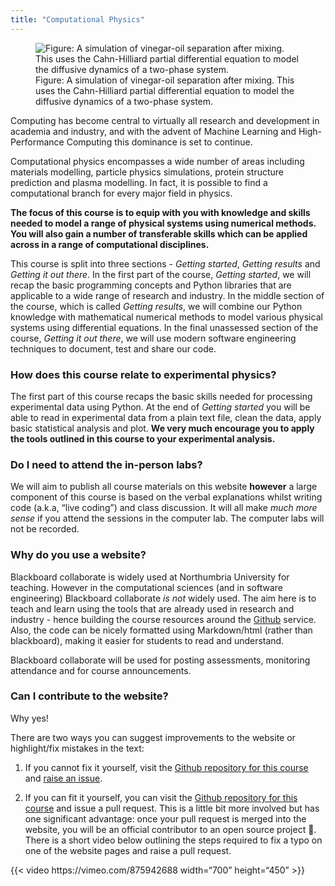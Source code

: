 ```yaml
---
title: "Computational Physics"
---
```


![Figure: A simulation of vinegar-oil separation after mixing. This uses the Cahn-Hilliard partial differential equation to model the diffusive dynamics of a two-phase system.](./images/animation_segregation.gif){fig-align="center"}

Computing has become central to virtually all research and development in academia and industry, 
and with the advent of Machine Learning and High-Performance Computing this dominance is set to continue.

Computational physics encompasses a wide number of areas including materials modelling, particle physics simulations, protein structure prediction and plasma modelling. In fact, it is possible to find a computational branch for every major field in physics.

**The focus of this course is to equip with you with knowledge and skills needed to model a range of physical systems using numerical methods. You will also gain a number of transferable skills which can be applied across in a range of computational disciplines.**

This course is split into three sections - *Getting started*, *Getting results* and *Getting it out there*.
In the first part of the course, *Getting started*, we will recap the basic programming concepts and Python libraries that are applicable to a wide range of research and industry. In the middle section of the course, which is called *Getting results*, we will combine our Python knowledge with mathematical numerical methods to model various physical systems using differential equations. In the final unassessed section of the course, *Getting it out there*, we will use modern software engineering techniques to document, test and share our code.

### How does this course relate to experimental physics?

The first part of this course recaps the basic skills needed for processing experimental data using Python. At the end of *Getting started* you will be able to read in experimental data from a plain text file, clean the data, apply basic statistical analysis and plot. **We very much encourage you to apply the tools outlined in this course to your experimental analysis.**

### Do I need to attend the in-person labs?

We will aim to publish all course materials on this website **however** a large component of this course is based on the verbal explanations whilst writing code (a.k.a, "live coding") and class discussion. It will all make *much more sense* if you attend the sessions in the computer lab. The computer labs will not be recorded.

### Why do you use a website?

Blackboard collaborate is widely used at Northumbria University for teaching. However in the computational sciences (and in software engineering) Blackboard collaborate *is not* widely used. The aim here is to teach and learn using the tools that are already used in research and industry - hence building the course resources around the [Github](https://github.com) service. Also, the code can be nicely formatted using Markdown/html (rather than blackboard), making it easier for students to read and understand.

Blackboard collaborate will be used for posting assessments, monitoring attendance and for course announcements.

### Can I contribute to the website?

Why yes!

There are two ways you can suggest improvements to the website or highlight/fix mistakes in the text:

1) If you cannot fix it yourself, visit the [Github repository for this course](https://github.com/NU-CEM/Computational_Physics/) and [raise an issue](https://github.com/NU-CEM/Computational_Physics/issues).  

2) If you can fit it yourself, you can visit the [Github repository for this course](https://github.com/NU-CEM/Computational_Physics/) and issue a pull request. This is a little bit more involved but has one significant advantage: once your pull request is merged into the website, you will be an official contributor to an open source project 🎈. There is a short video below outlining the steps required to fix a typo on one of the website pages and raise a pull request.

{{< video https://vimeo.com/875942688  width="700" height="450" >}}

